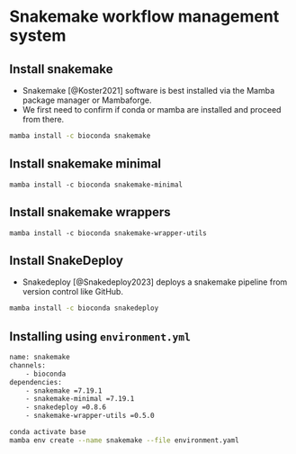 # Snakemake workflow management system

## Install snakemake
- Snakemake [@Koster2021] software is best installed via the Mamba package manager or Mambaforge. 
- We first need to confirm if conda or mamba are installed and proceed from there.

```bash
mamba install -c bioconda snakemake
```

## Install snakemake minimal
```
mamba install -c bioconda snakemake-minimal
```

## Install snakemake wrappers
```
mamba install -c bioconda snakemake-wrapper-utils
```

## Install SnakeDeploy
- Snakedeploy [@Snakedeploy2023] deploys a snakemake pipeline from version control like GitHub.

```bash
mamba install -c bioconda snakedeploy
```

## Installing using `environment.yml`
```bash
name: snakemake
channels:
    - bioconda
dependencies:
    - snakemake =7.19.1
    - snakemake-minimal =7.19.1
    - snakedeploy =0.8.6
    - snakemake-wrapper-utils =0.5.0
```

```bash
conda activate base
mamba env create --name snakemake --file environment.yaml
```